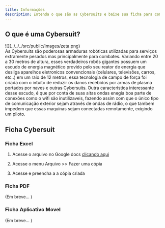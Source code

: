 ```yaml
---
title: Informações
description: Entenda o que são as Cybersuits e baixe sua ficha para começar a jogar.
---
```


## O que é uma Cybersuit?

<div>
    <div class='w-50 md:w-[40%] float-right'>
        ![](../../../src/public/images/zeta.png)
    </div>
    <div>
        As Cybersuits são poderosas armaduras robóticas utilizadas para serviços extramente pesados mas principalmente
        para combates. Variando entre 20 a 30 metros de altura, esses verdadeiros robôs gigantes possuem um escudo de
        energia magnético provido pelo seu reator de energia  que desliga aparelhos eletronicos convencionais (celulares, 
        televisões, carros, etc..) em um raio de 12 metros, essa tecnologia de campo de força foi criada com o intuito
        de reduzir os danos recebidos por armas de plasma portados por naves e outras Cybersuits. Outra caracteristica
        interessante desse escudo, é que por conta de suas altas ondas enegia boa parte de conexões como o wifi são
        inutilizaveis, fazendo assim com que o único tipo de comunicação exterior sejam através de ondas de rádio, o que tambem
        impedem que essas maquinas sejam conectadas remotamente, exigindo um piloto.
    </div>
    
</div>

## Ficha Cybersuit

### Ficha Excel

1. Acesse o arquivo no Google docs [clicando aqui](https://docs.google.com/spreadsheets/d/19xD6_4685stZjCgdkRsma3K4KRx58a9lBLGAXXknEKI/edit#gid=1351588059)

2. Acesse o menu Arquivo >> Fazer uma cópia

3. Acesse e preencha a a cópia criada

### Ficha PDF 
(Em breve... )

### Ficha Aplicativo Movel 
(Em breve... )